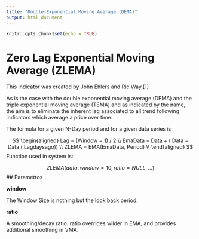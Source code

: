 ```yaml
---
title: "Double-Exponential Moving Average (DEMA)"
output: html_document
---
```


```r
knitr::opts_chunk$set(echo = TRUE)
```

# Zero Lag Exponential Moving Average (ZLEMA)

This indicator was created by John Ehlers and Ric Way.[1]

As is the case with the double exponential moving average (DEMA) and the triple exponential moving average (TEMA) and as indicated by the name, the aim is to eliminate the inherent lag associated to all trend following indicators which average a price over time.

The formula for a given N-Day period and for a given data series is:

$$
\begin{aligned}
  Lag = (Window − 1) / 2 \\
  EmaData = Data + ( Data − Data ( Lagdaysago)) \\
   ZLEMA = EMA(EmaData, Period) \\
\end{aligned}
$$
Function used in system is:

$$
ZLEMA(data, window = 10, ratio = NULL, ...)
$$
## Parametros

__window__

The Window Size is nothing but the look back period.


__ratio__

A smoothing/decay ratio. ratio overrides wilder in EMA, and provides additional smoothing in VMA.

